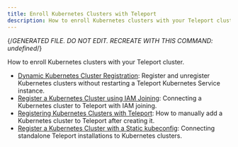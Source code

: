 ```yaml
---
title: Enroll Kubernetes Clusters with Teleport
description: How to enroll Kubernetes clusters with your Teleport cluster.
---
```


{/*GENERATED FILE. DO NOT EDIT. RECREATE WITH THIS COMMAND:
undefined*/}

How to enroll Kubernetes clusters with your Teleport cluster.

- [Dynamic Kubernetes Cluster Registration](/dynamic-registration.mdx): Register and unregister Kubernetes clusters without restarting a Teleport Kubernetes Service instance.
- [Register a Kubernetes Cluster using IAM Joining](/iam-joining.mdx): Connecting a Kubernetes cluster to Teleport with IAM joining.
- [Registering Kubernetes Clusters with Teleport](/overview.mdx): How to manually add a Kubernetes cluster to Teleport after creating it.
- [Register a Kubernetes Cluster with a Static kubeconfig](/static-kubeconfig.mdx): Connecting standalone Teleport installations to Kubernetes clusters.
